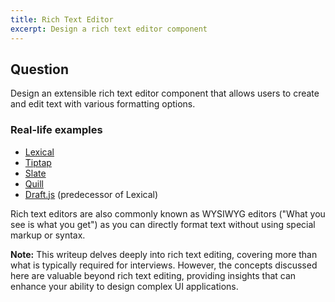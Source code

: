 ```yaml
---
title: Rich Text Editor
excerpt: Design a rich text editor component
---
```


## Question

Design an extensible rich text editor component that allows users to create and edit text with various formatting options.

### Real-life examples

- [Lexical](https://lexical.dev/)
- [Tiptap](https://tiptap.dev/)
- [Slate](http://slatejs.org/)
- [Quill](https://quilljs.com/)
- [Draft.js](https://draftjs.org/) (predecessor of Lexical)

Rich text editors are also commonly known as WYSIWYG editors ("What you see is what you get") as you can directly format text without using special markup or syntax.

**Note:** This writeup delves deeply into rich text editing, covering more than what is typically required for interviews. However, the concepts discussed here are valuable beyond rich text editing, providing insights that can enhance your ability to design complex UI applications.
